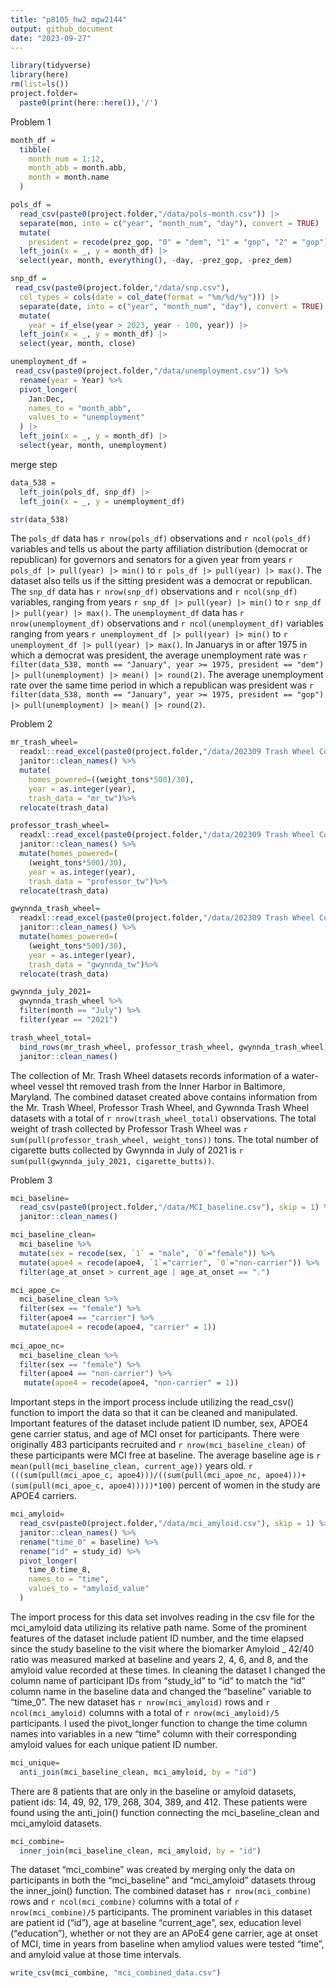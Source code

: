 ```yaml
---
title: "p8105_hw2_mgw2144"
output: github_document
date: "2023-09-27"
---
```


```r
library(tidyverse)
library(here)
rm(list=ls())
project.folder=
  paste0(print(here::here()),'/')
```

Problem 1

```r

month_df = 
  tibble(
    month_num = 1:12,
    month_abb = month.abb,
    month = month.name
  )

pols_df =
  read_csv(paste0(project.folder,"/data/pols-month.csv")) |>
  separate(mon, into = c("year", "month_num", "day"), convert = TRUE) |>
  mutate(
    president = recode(prez_gop, "0" = "dem", "1" = "gop", "2" = "gop")) |>
  left_join(x = _, y = month_df) |> 
  select(year, month, everything(), -day, -prez_gop, -prez_dem)
```

```r
snp_df = 
 read_csv(paste0(project.folder,"/data/snp.csv"),
  col_types = cols(date = col_date(format = "%m/%d/%y"))) |>
  separate(date, into = c("year", "month_num", "day"), convert = TRUE) |>
  mutate(
    year = if_else(year > 2023, year - 100, year)) |> 
  left_join(x = _, y = month_df) |> 
  select(year, month, close) 
```
```r
unemployment_df = 
 read_csv(paste0(project.folder,"/data/unemployment.csv")) %>% 
  rename(year = Year) %>% 
  pivot_longer(
    Jan:Dec,
    names_to = "month_abb",
    values_to = "unemployment"
  ) |> 
  left_join(x = _, y = month_df) |> 
  select(year, month, unemployment)
```

merge step 

```r
data_538 = 
  left_join(pols_df, snp_df) |>
  left_join(x = _, y = unemployment_df)

str(data_538)
```
The `pols_df` data has `r nrow(pols_df)` observations and `r ncol(pols_df)` variables and tells us about the party affiliation distribution (democrat or republican) for governors and senators for a given year from years `r pols_df |> pull(year) |> min()` to `r pols_df |> pull(year) |> max()`. The dataset also tells us if the sitting president was a democrat or republican. The `snp_df` data has `r nrow(snp_df)` observations and `r ncol(snp_df)` variables, ranging from years `r snp_df |> pull(year) |> min()` to `r snp_df |> pull(year) |> max()`. The `unemployment_df` data has `r nrow(unemployment_df)` observations and `r ncol(unemployment_df)` variables ranging from years `r unemployment_df |> pull(year) |> min()` to `r unemployment_df |> pull(year) |> max()`. In Januarys in or after 1975 in which a democrat was president, the average unemployment rate was `r filter(data_538, month == "January", year >= 1975, president == "dem") |> pull(unemployment) |> mean() |> round(2)`.  The average unemployment rate over the same time period in which a republican was president was `r filter(data_538, month == "January", year >= 1975, president == "gop") |> pull(unemployment) |> mean() |> round(2)`.

Problem 2 

```r
mr_trash_wheel=
  readxl::read_excel(paste0(project.folder,"/data/202309 Trash Wheel Collection Data.xlsx"), sheet = 1, range = "A2:N586") %>%
  janitor::clean_names() %>% 
  mutate(
    homes_powered=((weight_tons*500)/30),
    year = as.integer(year),
    trash_data = "mr_tw")%>% 
  relocate(trash_data)
```

```r
professor_trash_wheel=
  readxl::read_excel(paste0(project.folder,"/data/202309 Trash Wheel Collection Data.xlsx"), sheet=2, range = "A2:M108") %>% 
  janitor::clean_names() %>% 
  mutate(homes_powered=(
    (weight_tons*500)/30),
    year = as.integer(year),
    trash_data = "professor_tw")%>% 
  relocate(trash_data)
```

```r
gwynnda_trash_wheel=
  readxl::read_excel(paste0(project.folder,"/data/202309 Trash Wheel Collection Data.xlsx"), sheet=4, range = "A2:L157") %>% 
  janitor::clean_names() %>% 
  mutate(homes_powered=(
    (weight_tons*500)/30), 
    year = as.integer(year), 
    trash_data = "gwynnda_tw")%>% 
  relocate(trash_data)

gwynnda_july_2021=
  gwynnda_trash_wheel %>% 
  filter(month == "July") %>% 
  filter(year == "2021")
```

```r
trash_wheel_total=
  bind_rows(mr_trash_wheel, professor_trash_wheel, gwynnda_trash_wheel) %>%
  janitor::clean_names()
```

The collection of Mr. Trash Wheel datasets records information of a water-wheel vessel tht removed trash from the Inner Harbor in Baltimore, Maryland. The combined dataset created above contains information from the Mr. Trash Wheel, Professor Trash Wheel, and Gywnnda Trash Wheel datasets with a total of `r nrow(trash_wheel_total)` observations. The total weight of trash collected by Professor Trash Wheel was `r sum(pull(professor_trash_wheel, weight_tons))` tons. The total number of cigarette butts collected by Gwynnda in July of 2021 is `r sum(pull(gwynnda_july_2021, cigarette_butts))`.

Problem 3

```r
mci_baseline=
  read_csv(paste0(project.folder,"/data/MCI_baseline.csv"), skip = 1) %>% 
  janitor::clean_names() 

mci_baseline_clean=
  mci_baseline %>% 
  mutate(sex = recode(sex, `1` = "male", `0`="female")) %>% 
  mutate(apoe4 = recode(apoe4, `1`="carrier", `0`="non-carrier")) %>% 
  filter(age_at_onset > current_age | age_at_onset == ".") 

mci_apoe_c=
  mci_baseline_clean %>% 
  filter(sex == "female") %>% 
  filter(apoe4 == "carrier") %>% 
  mutate(apoe4 = recode(apoe4, "carrier" = 1))
  
mci_apoe_nc=
  mci_baseline_clean %>% 
  filter(sex == "female") %>% 
  filter(apoe4 == "non-carrier") %>% 
   mutate(apoe4 = recode(apoe4, "non-carrier" = 1))
```

Important steps in the import process include utilizing the read_csv() function to import the data so that it can be cleaned and manipulated. Important features of the dataset include patient ID number, sex, APOE4 gene carrier status, and age of MCI onset for participants. There were originally 483 participants recruited and `r nrow(mci_baseline_clean)` of these participants were MCI free at baseline. The average baseline age is `r mean(pull(mci_baseline_clean, current_age))` years old. `r (((sum(pull(mci_apoe_c, apoe4)))/((sum(pull(mci_apoe_nc, apoe4)))+(sum(pull(mci_apoe_c, apoe4)))))*100)` percent of women in the study are APOE4 carriers. 

```r
mci_amyloid=
  read_csv(paste0(project.folder,"/data/mci_amyloid.csv"), skip = 1) %>% 
  janitor::clean_names() %>% 
  rename("time_0" = baseline) %>%  
  rename("id" = study_id) %>% 
  pivot_longer(
    time_0:time_8,
    names_to = "time",
    values_to = "amyloid_value"
  ) 
```
The import process for this data set involves reading in the csv file for the mci_amyloid data utilizing its relative path name. Some of the prominent features of the dataset include patient ID number, and the time elapsed since the study baseline to the visit where the biomarker Amyloid _ 42/40 ratio was measured marked at baseline and years 2, 4, 6, and 8, and the amyloid value recorded at these times. In cleaning the dataset I changed the column name of participant IDs from "study_id" to "id" to match the "id" column name in the baseline data and changed the "baseline" variable to "time_0". The new dataset has `r nrow(mci_amyloid)` rows and `r ncol(mci_amyloid)` columns with a total of `r nrow(mci_amyloid)/5` participants. I used the pivot_longer function to change the time column names into variables in a new "time" column with their corresponding amyloid values for each unique patient ID number. 

```r
mci_unique=
  anti_join(mci_baseline_clean, mci_amyloid, by = "id")
```

There are 8 patients that are only in the baseline or amyloid datasets, patient ids: 14, 49, 92, 179, 268, 304, 389, and 412. These patients were found using the anti_join() function connecting the mci_baseline_clean and mci_amyloid datasets.

```r
mci_combine=
  inner_join(mci_baseline_clean, mci_amyloid, by = "id")
```

The dataset "mci_combine" was created by merging only the data on participants in both the "mci_baseline" and "mci_amyloid" datasets throug the inner_join() function. The combined dataset has `r nrow(mci_combine)` rows and `r ncol(mci_combine)` columns with a total of `r nrow(mci_combine)/5` participants. The prominent variables in this dataset are patient id ("id"), age at baseline "current_age", sex, education level ("education"), whether or not they are an APoE4 gene carrier, age at onset of MCI, time in years from baseline when amyliod values were tested "time", and amyloid value at those time intervals. 

```r
write_csv(mci_combine, "mci_combined_data.csv")
```
